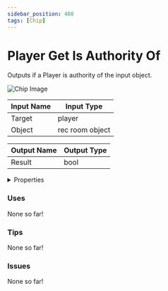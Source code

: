 ```yaml
---
sidebar_position: 408
tags: [Chip]
---
```


# Player Get Is Authority Of

Outputs if a Player is authority of the input object.



![Chip Image](/svg/c35fe6fe-d231-4ee5-80ff-9e69f24eb29e.svg)

| Input Name | Input Type |
|-----------|-----------|
| Target | player |
| Object | rec room object |

| Output Name | Output Type |
|-----------|-----------|
| Result | bool |


<details>
  <summary>Properties</summary>
  <div>
    <div>
    <table>
      <thead>
        <tr>
          <th>Is beta required?</th>
          <th>❌</th>
        </tr>
        <tr>
          <th>Is this chip a trolling risk?</th>
          <th>❌</th>
        </tr>
        <tr>
          <th>Chip UUPD</th>
          <th>._uuid</th>
        </tr>
      </thead>
    </table>
    </div>
  </div>
</details>

### Uses

None so far!

### Tips

None so far!

### Issues

None so far!